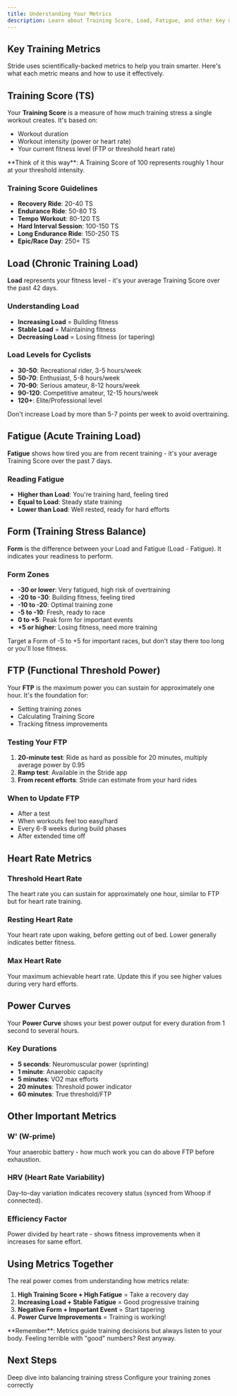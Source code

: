 ```yaml
---
title: Understanding Your Metrics
description: Learn about Training Score, Load, Fatigue, and other key metrics in Stride
---
```


## Key Training Metrics

Stride uses scientifically-backed metrics to help you train smarter. Here's what each metric means and how to use it effectively.

## Training Score (TS)

Your **Training Score** is a measure of how much training stress a single workout creates. It's based on:
- Workout duration
- Workout intensity (power or heart rate)
- Your current fitness level (FTP or threshold heart rate)

<Info>
  **Think of it this way**: A Training Score of 100 represents roughly 1 hour at your threshold intensity.
</Info>

### Training Score Guidelines
- **Recovery Ride**: 20-40 TS
- **Endurance Ride**: 50-80 TS
- **Tempo Workout**: 80-120 TS
- **Hard Interval Session**: 100-150 TS
- **Long Endurance Ride**: 150-250 TS
- **Epic/Race Day**: 250+ TS

## Load (Chronic Training Load)

**Load** represents your fitness level - it's your average Training Score over the past 42 days. 

### Understanding Load
- **Increasing Load** = Building fitness
- **Stable Load** = Maintaining fitness
- **Decreasing Load** = Losing fitness (or tapering)

### Load Levels for Cyclists
- **30-50**: Recreational rider, 3-5 hours/week
- **50-70**: Enthusiast, 5-8 hours/week
- **70-90**: Serious amateur, 8-12 hours/week
- **90-120**: Competitive amateur, 12-15 hours/week
- **120+**: Elite/Professional level

<Warning>
  Don't increase Load by more than 5-7 points per week to avoid overtraining.
</Warning>

## Fatigue (Acute Training Load)

**Fatigue** shows how tired you are from recent training - it's your average Training Score over the past 7 days.

### Reading Fatigue
- **Higher than Load**: You're training hard, feeling tired
- **Equal to Load**: Steady state training
- **Lower than Load**: Well rested, ready for hard efforts

## Form (Training Stress Balance)

**Form** is the difference between your Load and Fatigue (Load - Fatigue). It indicates your readiness to perform.

### Form Zones
- **-30 or lower**: Very fatigued, high risk of overtraining
- **-20 to -30**: Building fitness, feeling tired
- **-10 to -20**: Optimal training zone
- **-5 to -10**: Fresh, ready to race
- **0 to +5**: Peak form for important events
- **+5 or higher**: Losing fitness, need more training

<Tip>
  Target a Form of -5 to +5 for important races, but don't stay there too long or you'll lose fitness.
</Tip>

## FTP (Functional Threshold Power)

Your **FTP** is the maximum power you can sustain for approximately one hour. It's the foundation for:
- Setting training zones
- Calculating Training Score
- Tracking fitness improvements

### Testing Your FTP
1. **20-minute test**: Ride as hard as possible for 20 minutes, multiply average power by 0.95
2. **Ramp test**: Available in the Stride app
3. **From recent efforts**: Stride can estimate from your hard rides

### When to Update FTP
- After a test
- When workouts feel too easy/hard
- Every 6-8 weeks during build phases
- After extended time off

## Heart Rate Metrics

### Threshold Heart Rate
The heart rate you can sustain for approximately one hour, similar to FTP but for heart rate training.

### Resting Heart Rate
Your heart rate upon waking, before getting out of bed. Lower generally indicates better fitness.

### Max Heart Rate
Your maximum achievable heart rate. Update this if you see higher values during very hard efforts.

## Power Curves

Your **Power Curve** shows your best power output for every duration from 1 second to several hours.

### Key Durations
- **5 seconds**: Neuromuscular power (sprinting)
- **1 minute**: Anaerobic capacity
- **5 minutes**: VO2 max efforts
- **20 minutes**: Threshold power indicator
- **60 minutes**: True threshold/FTP

## Other Important Metrics

### W' (W-prime)
Your anaerobic battery - how much work you can do above FTP before exhaustion.

### HRV (Heart Rate Variability)
Day-to-day variation indicates recovery status (synced from Whoop if connected).

### Efficiency Factor
Power divided by heart rate - shows fitness improvements when it increases for same effort.

## Using Metrics Together

The real power comes from understanding how metrics relate:

1. **High Training Score + High Fatigue** = Take a recovery day
2. **Increasing Load + Stable Fatigue** = Good progressive training
3. **Negative Form + Important Event** = Start tapering
4. **Power Curve Improvements** = Training is working!

<Info>
  **Remember**: Metrics guide training decisions but always listen to your body. Feeling terrible with "good" numbers? Rest anyway.
</Info>

## Next Steps

<CardGroup cols={2}>
  <Card
    title="Load and Fatigue Management"
    icon="chart-line"
    href="/concepts/load-and-fatigue"
  >
    Deep dive into balancing training stress
  </Card>
  <Card
    title="Setting Your Zones"
    icon="sliders"
    href="/getting-started/setting-zones"
  >
    Configure your training zones correctly
  </Card>
</CardGroup>
